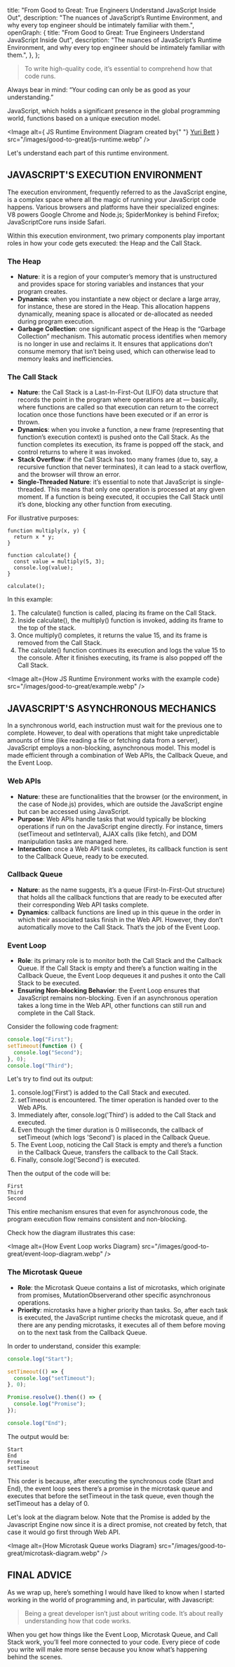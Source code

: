   title: "From Good to Great: True Engineers Understand JavaScript Inside Out",
  description:
    "The nuances of JavaScript’s Runtime Environment, and why every top engineer should be intimately familiar with them.",
  openGraph: {
    title:
      "From Good to Great: True Engineers Understand JavaScript Inside Out",
    description:
      "The nuances of JavaScript’s Runtime Environment, and why every top engineer should be intimately familiar with them.",
  },
};

> To write high-quality code, it’s essential to comprehend how that code runs.

Always bear in mind: “Your coding can only be as good as your understanding.”

JavaScript, which holds a significant presence in the global programming world, functions based on a unique execution model.

<Image
  alt={
    <span>
      JS Runtime Environment Diagram created by{" "}
      <a href="https://twitter.com/yuribett">Yuri Bett</a>
    </span>
  }
  src="/images/good-to-great/js-runtime.webp"
/>

Let's understand each part of this runtime environment.

## JAVASCRIPT'S EXECUTION ENVIRONMENT

The execution environment, frequently referred to as the JavaScript engine, is a complex space where all the magic of running your JavaScript code happens.
Various browsers and platforms have their specialized engines: V8 powers Google Chrome and Node.js; SpiderMonkey is behind Firefox; JavaScriptCore runs inside Safari.

Within this execution environment, two primary components play important roles in how your code gets executed: the Heap and the Call Stack.

### The Heap

- **Nature**: it is a region of your computer’s memory that is unstructured and provides space for storing variables and instances that your program creates.
- **Dynamics**: when you instantiate a new object or declare a large array, for instance, these are stored in the Heap.
  This allocation happens dynamically, meaning space is allocated or de-allocated as needed during program execution.
- **Garbage Collection**: one significant aspect of the Heap is the “Garbage Collection” mechanism.
  This automatic process identifies when memory is no longer in use and reclaims it.
  It ensures that applications don’t consume memory that isn’t being used, which can otherwise lead to memory leaks and inefficiencies.

### The Call Stack

- **Nature**: the Call Stack is a Last-In-First-Out (LIFO) data structure that records the point in the program where operations are at — basically,
  where functions are called so that execution can return to the correct location once those functions have been executed or if an error is thrown.
- **Dynamics**: when you invoke a function, a new frame (representing that function’s execution context) is pushed onto the Call Stack.
  As the function completes its execution, its frame is popped off the stack, and control returns to where it was invoked.
- **Stack Overflow**: if the Call Stack has too many frames (due to, say, a recursive function that never terminates), it can lead to a stack overflow, and the browser will throw an error.
- **Single-Threaded Nature**: it’s essential to note that JavaScript is single-threaded.
  This means that only one operation is processed at any given moment.
  If a function is being executed, it occupies the Call Stack until it’s done, blocking any other function from executing.

For illustrative purposes:

```
function multiply(x, y) {
  return x * y;
}

function calculate() {
  const value = multiply(5, 3);
  console.log(value);
}

calculate();
```

In this example:

1. The calculate() function is called, placing its frame on the Call Stack.
2. Inside calculate(), the multiply() function is invoked, adding its frame to the top of the stack.
3. Once multiply() completes, it returns the value 15, and its frame is removed from the Call Stack.
4. The calculate() function continues its execution and logs the value 15 to the console.
   After it finishes executing, its frame is also popped off the Call Stack.

<Image
  alt={<span>How JS Runtime Environment works with the example code</span>}
  src="/images/good-to-great/example.webp"
/>

## JAVASCRIPT'S ASYNCHRONOUS MECHANICS

In a synchronous world, each instruction must wait for the previous one to complete.
However, to deal with operations that might take unpredictable amounts of time (like reading a file or fetching data from a server), JavaScript employs a non-blocking, asynchronous model.
This model is made efficient through a combination of Web APIs, the Callback Queue, and the Event Loop.

### Web APIs

- **Nature**: these are functionalities that the browser (or the environment, in the case of Node.js) provides, which are outside the JavaScript engine but can be accessed using JavaScript.
- **Purpose**: Web APIs handle tasks that would typically be blocking operations if run on the JavaScript engine directly.
  For instance, timers (setTimeout and setInterval), AJAX calls (like fetch), and DOM manipulation tasks are managed here.
- **Interaction**: once a Web API task completes, its callback function is sent to the Callback Queue, ready to be executed.

### Callback Queue

- **Nature**: as the name suggests, it’s a queue (First-In-First-Out structure) that holds all the callback functions that are ready to be executed after their corresponding Web API tasks complete.
- **Dynamics**: callback functions are lined up in this queue in the order in which their associated tasks finish in the Web API.
  However, they don’t automatically move to the Call Stack. That’s the job of the Event Loop.

### Event Loop

- **Role**: its primary role is to monitor both the Call Stack and the Callback Queue.
  If the Call Stack is empty and there’s a function waiting in the Callback Queue, the Event Loop dequeues it and pushes it onto the Call Stack to be executed.
- **Ensuring Non-blocking Behavior**: the Event Loop ensures that JavaScript remains non-blocking.
  Even if an asynchronous operation takes a long time in the Web API, other functions can still run and complete in the Call Stack.

Consider the following code fragment:

```js
console.log("First");
setTimeout(function () {
  console.log("Second");
}, 0);
console.log("Third");
```

Let's try to find out its output:

1. console.log('First') is added to the Call Stack and executed.
2. setTimeout is encountered. The timer operation is handed over to the Web APIs.
3. Immediately after, console.log('Third') is added to the Call Stack and executed.
4. Even though the timer duration is 0 milliseconds, the callback of setTimeout (which logs 'Second') is placed in the Callback Queue.
5. The Event Loop, noticing the Call Stack is empty and there’s a function in the Callback Queue, transfers the callback to the Call Stack.
6. Finally, console.log('Second') is executed.

Then the output of the code will be:

```
First
Third
Second
```

This entire mechanism ensures that even for asynchronous code, the program execution flow remains consistent and non-blocking.

Check how the diagram illustrates this case:

<Image
  alt={<span>How Event Loop works Diagram</span>}
  src="/images/good-to-great/event-loop-diagram.webp"
/>

### The Microtask Queue

- **Role**: the Microtask Queue contains a list of microtasks, which originate from promises, MutationObserverand other specific asynchronous operations.
- **Priority**: microtasks have a higher priority than tasks. So, after each task is executed, the JavaScript runtime checks the microtask queue,
  and if there are any pending microtasks, it executes all of them before moving on to the next task from the Callback Queue.

In order to understand, consider this example:

```js
console.log("Start");

setTimeout(() => {
  console.log("setTimeout");
}, 0);

Promise.resolve().then(() => {
  console.log("Promise");
});

console.log("End");
```

The output would be:

```
Start
End
Promise
setTimeout
```

This order is because, after executing the synchronous code (Start and End),
the event loop sees there’s a promise in the microtask queue and executes that before the setTimeout in the task queue,
even though the setTimeout has a delay of 0.

Let's look at the diagram below.
Note that the Promise is added by the Javascript Engine now since it is a direct promise, not created by fetch, that case it would go first through Web API.

<Image
  alt={<span>How Microtask Queue works Diagram</span>}
  src="/images/good-to-great/microtask-diagram.webp"
/>

## FINAL ADVICE

As we wrap up, here’s something I would have liked to know when I started working in the world of programming and, in particular, with Javascript:

> Being a great developer isn’t just about writing code. It’s about really understanding how that code works.

When you get how things like the Event Loop, Microtask Queue, and Call Stack work, you’ll feel more connected to your code.
Every piece of code you write will make more sense because you know what’s happening behind the scenes.
